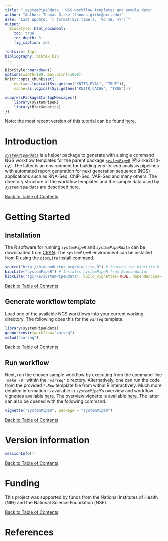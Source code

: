 ```yaml
---
title: "_systemPipeRdata_: NGS workflow templates and sample data" 
author: "Author: Thomas Girke (thomas.girke@ucr.edu)"
date: "Last update: `r format(Sys.time(), '%d %B, %Y')`" 
output:
  BiocStyle::html_document:
    toc: true
    toc_depth: 3
    fig_caption: yes

fontsize: 14pt
bibliography: bibtex.bib
---
```

<!--
%\VignetteEngine{knitr::rmarkdown}
%\VignetteIndexEntry{Overview Vignette}
%\VignetteDepends{systemPipeR}
%\VignetteKeywords{compute cluster, pipeline, reports}
%\VignettePackage{systemPipeRdata}
-->

<!---
- Compile from command-line
echo "rmarkdown::render('systemPipeRdata.Rmd')" | R -slave; R CMD Stangle systemPipeRdata.Rmd

- Commit to github
git commit -am "some edits"; git push -u origin master

- To customize font size and other style features, add this line to output section in preamble:  
    css: style.css
-->

```r
BiocStyle::markdown()
options(width=100, max.print=1000)
knitr::opts_chunk$set(
    eval=as.logical(Sys.getenv("KNITR_EVAL", "TRUE")),
    cache=as.logical(Sys.getenv("KNITR_CACHE", "TRUE")))
```

```r
suppressPackageStartupMessages({
    library(systemPipeR)
    library(BiocGenerics)
})
```

Note: the most recent version of this tutorial can be found <a href="https://htmlpreview.github.io/?https://github.com/tgirke/systemPipeRdata/blob/master/vignettes/systemPipeRdata.html">here</a>.

# Introduction
[_`systemPipeRdata`_](https://github.com/tgirke/systemPipeRdata) is a helper package to generate with a single command NGS workflow templates for the parent package [_`systemPipeR`_](http://www.bioconductor.org/packages/devel/bioc/html/systemPipeR.html) [@Girke2014-oy]. The latter is an environment for building *end-to-end* analysis pipelines with automated report generation for next generation sequence (NGS) applications such as RNA-Seq, ChIP-Seq, VAR-Seq and many others. The directory structure of the workflow templates and the sample data used by _`systemPipeRdata`_ are described [here](http://bioconductor.org/packages/release/bioc/vignettes/systemPipeR/inst/doc/systemPipeR.html#load-sample-data-and-workflow-templates).

<div align="right">[Back to Table of Contents]()</div>

# Getting Started

## Installation
The R software for running _`systemPipeR`_ and _`systemPipeRdata`_ can be downloaded from [CRAN](http://cran.at.r-project.org). The _`systemPipeR`_ environment can be installed from R using the _`biocLite`_ install command. 
```r
source("http://bioconductor.org/biocLite.R") # Sources the biocLite.R installation script 
biocLite("systemPipeR") # Installs systemPipeR from Bioconductor 
biocLite("tgirke/systemPipeRdata", build_vignettes=TRUE, dependencies=TRUE) # From github
```
<div align="right">[Back to Table of Contents]()</div>

## Generate workflow template
Load one of the available NGS workflows into your current working directory. The following does this for the _`varseq`_ template.
```r
library(systemPipeRdata)
genWorkenvir(workflow="varseq")
setwd("varseq")
```
<div align="right">[Back to Table of Contents]()</div>

## Run workflow
Next, run the chosen sample workflow by executing from the command-line _`'make -B'`_ within the _`'varseq'`_ directory. Alternatively, one can run the code from the provided _`*.Rnw`_ template file from within R interactively. Much more detailed information is available in _`systemPipeR`_'s overview and workflow vignettes available [here](http://www.bioconductor.org/packages/devel/bioc/html/systemPipeR.html). The overview vignette is available [here](https://htmlpreview.github.io/?https://github.com/tgirke/systemPipeR/blob/master/vignettes/systemPipeR.html). The latter can also be opened with the following command. 
```r
vignette("systemPipeR", package = "systemPipeR")
```
<div align="right">[Back to Table of Contents]()</div>

# Version information

```r
sessionInfo()
```
<div align="right">[Back to Table of Contents]()</div>

# Funding
This project was supported by funds from the National Institutes of Health (NIH) and the National Science Foundation (NSF).

<div align="right">[Back to Table of Contents]()</div>

# References
